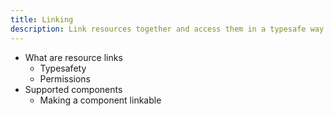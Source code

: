 ```yaml
---
title: Linking
description: Link resources together and access them in a typesafe way.
---
```


- What are resource links
  - Typesafety
  - Permissions
- Supported components
  - Making a component linkable
